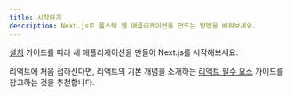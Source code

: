```yaml
---
title: 시작하기
description: Next.js로 풀스택 웹 애플리케이션을 만드는 방법을 배워보세요.
---
```


[설치](/docs/getting-started/installation) 가이드를 따라 새 애플리케이션을 만들어 Next.js를 시작해보세요.

리액트에 처음 접하신다면, 리액트의 기본 개념을 소개하는 [리액트 필수 요소](/docs/getting-started/react-essentials) 가이드를 참고하는 것을 추천합니다.
